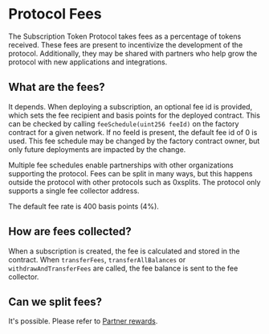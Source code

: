 # Protocol Fees

The Subscription Token Protocol takes fees as a percentage of tokens received. These fees are present to incentivize the development of the protocol. Additionally, they may be shared with
partners who help grow the protocol with new applications and integrations.

## What are the fees?

It depends. When deploying a subscription, an optional fee id is provided, which sets the fee recipient and basis points for the deployed contract. This can be checked by calling `feeSchedule(uint256 feeId)` on the factory contract for a given network.
If no feeId is present, the default fee id of 0 is used. This fee schedule may be changed by the factory contract owner, but only future deployments are impacted by the change.

Multiple fee schedules enable partnerships with other organizations supporting the protocol. Fees can be split in many ways, but this happens outside the protocol with other protocols such as 0xsplits. The protocol only supports a single fee collector address.

The default fee rate is 400 basis points (4%).

## How are fees collected?

When a subscription is created, the fee is calculated and stored in the contract. When `transferFees`, `transferAllBalances` or `withdrawAndTransferFees` are called, the fee balance is sent to the fee collector.

## Can we split fees?

It's possible. Please refer to [Partner rewards](/stp/partner_rewards).